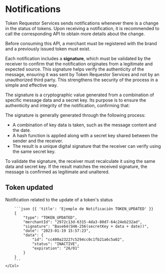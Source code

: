 # Notifications

Token Requestor Services sends notifications whenever there is a change in
the status of tokens. Upon receiving a notification, it is recommended to
call the corresponding API to obtain more details about the change.

Before consuming this API, a merchant must be registered with the brand and a previously issued token must exist.

Each notification includes a **signature**, which must be validated by the receiver
to confirm that the notification originates from a legitimate and expected source.
This signature helps verify the authenticity of the message, ensuring it was sent by
Token Requestor Services and not by an unauthorized third party. This strengthens
the security of the process in a simple and effective way.

The signature is a cryptographic value generated from a combination of specific message
data and a secret key. Its purpose is to ensure the authenticity and integrity of the notification, confirming that:

The signature is generally generated through the following process:
- A combination of key data is taken, such as the message content and the date.
- A hash function is applied along with a secret key shared between the sender and the receiver.
- The result is a unique digital signature that the receiver can verify using the same secret key.

To validate the signature, the receiver must recalculate it using the same data and secret key.
If the result matches the received signature, the message is confirmed as legitimate and unaltered.


## Token updated

Notification related to the update of a token's status


<Row>
    <Col>
        <ApiReader
            path="/notifications"
            method="POST"
            api={props.refs}
        />
    </Col>
    <Col sticky>

        ```json {{ 'title': 'Ejemplo de Notificación TOKEN_UPDATED' }}
        {
            "type": "TOKEN_UPDATED",
            "merchantId": "2972c13d-6315-4da3-80d7-64c24eb232ad",
            "signature": "Base64(SHA-256(secretKey + data + date))",
            "date": "2023-01-19 15:57:23",
            "data": {
                "id": "cc400a23227c5294cc0c1fb21a6c5a02",
                "status": "INACTIVE",
                "expiration": "26/01"
            }
        }
        ```
    </Col>
</Row>


